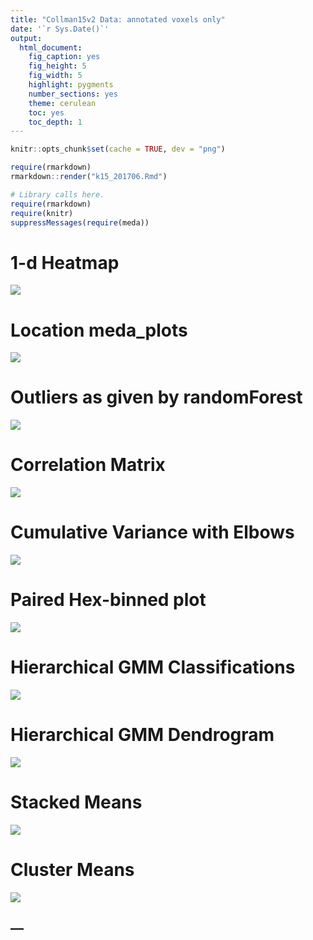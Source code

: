 ```yaml
---
title: "Collman15v2 Data: annotated voxels only"
date: '`r Sys.Date()`'
output:
  html_document:
    fig_caption: yes
    fig_height: 5
    fig_width: 5
    highlight: pygments
    number_sections: yes
    theme: cerulean
    toc: yes
    toc_depth: 1
---
```

```r
knitr::opts_chunk$set(cache = TRUE, dev = "png")
```

```r
require(rmarkdown)
rmarkdown::render("k15_201706.Rmd")
```

```r
# Library calls here.
require(rmarkdown)
require(knitr)
suppressMessages(require(meda))
```

# 1-d Heatmap
![](./meda_plots/d1heat.png)

# Location meda_plots
![](./meda_plots/mlocation.png)

# Outliers as given by randomForest
![](./meda_plots/outliers.png)

# Correlation Matrix
![](./meda_plots/cor.png)

# Cumulative Variance with Elbows
![](./meda_plots/cumulativeVariance.png)

# Paired Hex-binned plot
![](./meda_plots/pairhex.png)

# Hierarchical GMM Classifications
![](./meda_plots/pairs.png)

# Hierarchical GMM Dendrogram
![](./meda_plots/dend.png)

# Stacked Means
![](./meda_plots/stacked.png)

# Cluster Means
![](./meda_plots/clusterMeans.png)



--- 
---
